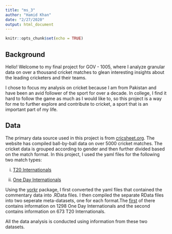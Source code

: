 ```yaml
---
title: "ms_3"
author: "Hamid Khan"
date: "2/27/2020"
output: html_document
---
```


```r
knitr::opts_chunk$set(echo = TRUE)
```

## Background

Hello! Welcome to my final project for GOV - 1005, where I analyze granular data on over a thousand cricket matches to glean interesting insights about the leading cricketers and their teams. 

I chose to focus my analysis on cricket because I am from Pakistan and have been an avid follower of the sport for over a decade. In college, I find it hard to follow the game as much as I would like to, so this project is a way for me to further explore and contribute to cricket, a sport that is an important part of my life. 


## Data

The primary data source used in this project is from [cricsheet.org](cricsheet.org). The website has compiled ball-by-ball data on over 5000 cricket matches. The cricket data is grouped according to gender and then further divided based on the match format. In this project, I used the yaml files for the following two match types: 

i) [T20 Internationals](https://cricsheet.org/downloads/t20s_male.zip)

ii) [One Day Internationals](https://cricsheet.org/downloads/odis_male.zip)

Using the [yorkr](https://cran.r-project.org/web/packages/yorkr/yorkr.pdf) package, I first converted the yaml files that contained the commentary data into .RData files. I then compiled the separate RData files into two seperate meta-datasets, one for each format.The [first](https://github.com/hak7980/Final-Project---GOV---1005/blob/master/raw-data/odimetadata.RData) of there contains information on 1298 One Day Internationals and the second contains information on 673 T20 Internationals. 

All the data analysis is conducted using information from these two datasets. 

